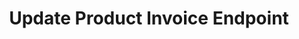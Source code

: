 ---
title: Update Product Invoice Endpoint
sidebarTitle: Attach Product Invoice
description:  The Update Invoice for a Product Transaction endpoint allows you to patch and update the invoice for a specific product transaction identified by the `hashid` parameter. The request should include the invoice file in the form data. The API responds with the updated transaction details, including the transaction's ID and the new invoice value.
openapi: patch /transactions/product-transactions/{hashid}/invoice/
---